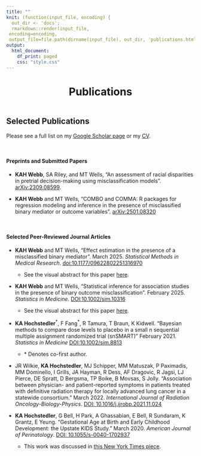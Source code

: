 ```yaml
---
title: ""
knit: (function(input_file, encoding) {
  out_dir <- 'docs';
  rmarkdown::render(input_file,
 encoding=encoding,
 output_file=file.path(dirname(input_file), out_dir, 'publications.html'))})
output:
  html_document:
    df_print: paged
    css: "style.css"
---
```



<center>

<h1>Publications</h1>

</center>

</div>

::: {style="margin-bottom:20px;"}
:::

<p style="text-align: center;">
<span style="text-align: center; display: inline-block; color: #4b85d8" class="fa fa-4x fa-file-lines" aria-hidden="true"></span>
<span class="my-text"></span>
</p>

</div>

::: {style="margin-bottom:20px;"}
:::

## Selected Publications

Please see a full list on my [Google Scholar page](https://scholar.google.com/citations?user=-805KJkAAAAJ&hl=en) or my [CV](https://github.com/kimberlywebb/docs/blob/22865bd0ed21d25a3fd4ccf3c2ad40eddcafec06/KAH_Webb_CV.pdf?raw=true).

$~$
$~$

#### Preprints and Submitted Papers

-   **KAH Webb**, SA Riley, and MT Wells, "An assessment of racial disparities in pretrial decision-making using misclassification models". [arXiv:2309.08599](https://arxiv.org/abs/2309.08599).

-   **KAH Webb** and MT Wells, "COMBO and COMMA: R packages for regression modeling and inference in the presence of misclassified binary mediator or outcome variables". [arXiv:2501.08320](https://arxiv.org/abs/2501.08320)

$~$


#### Selected Peer-Reviewed Journal Articles

-   **KAH Webb** and MT Wells, "Effect estimation in the presence of a misclassified binary mediator". March 2025. *Statistical Methods in Medical Research*. [doi:10.1177/09622802251316970](https://journals.sagepub.com/eprint/PW4ZRM9CUAR5GIBGTWFT/full)

     - See the visual abstract for this paper [here](https://github.com/kimberlywebb/docs/blob/2e45ae76056483d4f8868eb99b80f1e19bab1694/Webb_mediation_SMMR_visual_abstract.png). 
     
</div>

-   **KAH Webb** and MT Wells, "Statistical inference for association studies in the presence of binary outcome misclassification". February 2025. *Statistics in Medicine*. [DOI:10.1002/sim.10316](https://onlinelibrary.wiley.com/doi/10.1002/sim.10316)

     - See the visual abstract for this paper [here](https://github.com/kimberlywebb/docs/blob/5c53226296f2e11db48d7523db1f17065b07f75e/SiM2025_VisualAbstract.png). 
     
</div>

-   **KA Hochstedler**${^*}$, F Fang${^*}$, R Tamura, T Braun, K Kidwell. "Bayesian methods to compare dose levels to placebo in a small n sequential multiple assignment randomized trial (snSMART)" February 2021. *Statistics in Medicine* [DOI:10.1002/sim.8813](https://doi.org/10.1002/sim.8813)

    -   $*$ Denotes co-first author.

</div>

-   JR Wilkie, **KA Hochstedler**, MJ Schipper, MM Matuszak, P Paximadis, MM Dominello, I Grills, JA Hayman, R Dess, AF Dragovic, R Jagsi, LJ Pierce, DE Spratt, D Bergsma, TP Boike, B Movsas, S Jolly. "Association between physician- and patient-reported symptoms in patients treated with definitive radiation therapy for locally advanced lung cancer in a statewide consortium." March 2022. *International Journal of Radiation Oncology-Biology-Physics*. [DOI: 10.1016/j.ijrobp.2021.11.024](https://doi.org/10.1016/j.ijrobp.2021.11.024)

-   **KA Hochstedler**, G Bell, H Park, A Ghassabian, E Bell, R Sundaram, K Grantz, E Yeung. "Gestational Age at Birth and Early Childhood Development: the Upstate KIDS Study." March 2020. *American Journal of Perinatology*. [DOI: 10.1055/s-0040-1702937](https://www.thieme-connect.com/products/ejournals/html/10.1055/s-0040-1702937)

    -   This work was discussed in [this New York Times piece](https://www.nytimes.com/2020/06/08/well/family/premature-babies-preterm-birth-pregnancy-developmental-delays.html).
